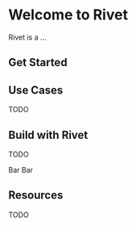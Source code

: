 
# Welcome to Rivet

Rivet is a ...

## Get Started

<CardGroup>
    <Card title="Initial Setup" href='/docs/setup' />
    <Card title="Intro to Rivet" href='/docs/introduction' />
</CardGroup>

## Use Cases

TODO

## Build with Rivet

TODO

<CardGroup>
    <Card title="Foo">Bar</Card>
    <Card title="Foo">Bar</Card>
</CardGroup>

## Resources

TODO
